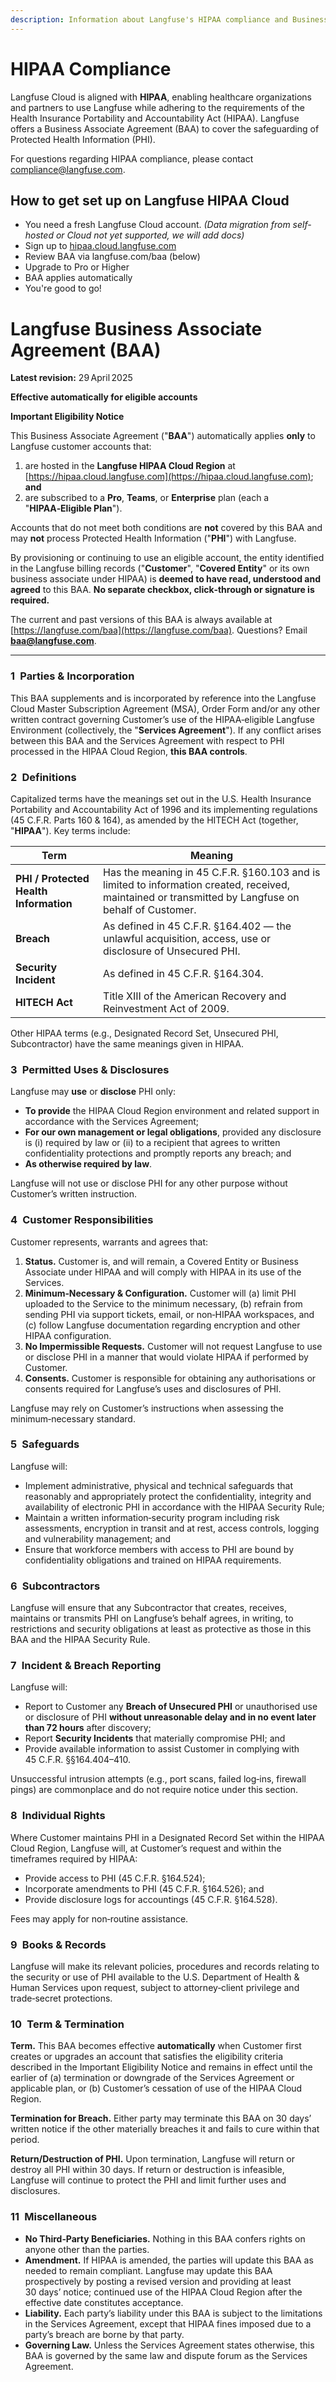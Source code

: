 ```yaml
---
description: Information about Langfuse's HIPAA compliance and Business Associate Agreement (BAA).
---
```


# HIPAA Compliance

Langfuse Cloud is aligned with **HIPAA**, enabling healthcare organizations and partners to use Langfuse while adhering to the requirements of the Health Insurance Portability and Accountability Act (HIPAA). Langfuse offers a Business Associate Agreement (BAA) to cover the safeguarding of Protected Health Information (PHI).

For questions regarding HIPAA compliance, please contact compliance@langfuse.com.

## How to get set up on Langfuse HIPAA Cloud
- You need a fresh Langfuse Cloud account. _(Data migration from self-hosted or Cloud not yet supported, we will add docs)_
- Sign up to [hipaa.cloud.langfuse.com](https://hipaa.cloud.langfuse.com)
- Review BAA via langfuse.com/baa (below)
- Upgrade to Pro or Higher
- BAA applies automatically
- You're good to go!

# Langfuse Business Associate Agreement (BAA)

<Callout>

**Latest revision:** 29 April 2025

**Effective automatically for eligible accounts**

</Callout>

<Callout type="info">

**Important Eligibility Notice**

This Business Associate Agreement ("**BAA**") automatically applies **only** to Langfuse customer accounts that:

1. are hosted in the **Langfuse HIPAA Cloud Region** at [https://hipaa.cloud.langfuse.com](https://hipaa.cloud.langfuse.com); **and**
2. are subscribed to a **Pro**, **Teams**, or **Enterprise** plan (each a "**HIPAA‑Eligible Plan**").

Accounts that do not meet both conditions are **not** covered by this BAA and may **not** process Protected Health Information ("**PHI**") with Langfuse.

By provisioning or continuing to use an eligible account, the entity identified in the Langfuse billing records ("**Customer**", "**Covered Entity**" or its own business associate under HIPAA) is **deemed to have read, understood and agreed** to this BAA. **No separate checkbox, click‑through or signature is required.**

The current and past versions of this BAA is always available at [https://langfuse.com/baa](https://langfuse.com/baa). Questions? Email [**baa@langfuse.com**](mailto:baa@langfuse.com).

</Callout>

---

### 1 Parties & Incorporation

This BAA supplements and is incorporated by reference into the Langfuse Cloud Master Subscription Agreement (MSA), Order Form and/or any other written contract governing Customer’s use of the HIPAA‑eligible Langfuse Environment (collectively, the "**Services Agreement**"). If any conflict arises between this BAA and the Services Agreement with respect to PHI processed in the HIPAA Cloud Region, **this BAA controls**.

### 2 Definitions

Capitalized terms have the meanings set out in the U.S. Health Insurance Portability and Accountability Act of 1996 and its implementing regulations (45 C.F.R. Parts 160 & 164), as amended by the HITECH Act (together, "**HIPAA**"). Key terms include:

| Term                                   | Meaning                                                                                                                                             |
| -------------------------------------- | --------------------------------------------------------------------------------------------------------------------------------------------------- |
| **PHI / Protected Health Information** | Has the meaning in 45 C.F.R. §160.103 and is limited to information created, received, maintained or transmitted by Langfuse on behalf of Customer. |
| **Breach**                             | As defined in 45 C.F.R. §164.402 — the unlawful acquisition, access, use or disclosure of Unsecured PHI.                                            |
| **Security Incident**                  | As defined in 45 C.F.R. §164.304.                                                                                                                   |
| **HITECH Act**                         | Title XIII of the American Recovery and Reinvestment Act of 2009.                                                                                   |

Other HIPAA terms (e.g., Designated Record Set, Unsecured PHI, Subcontractor) have the same meanings given in HIPAA.

### 3 Permitted Uses & Disclosures

Langfuse may **use** or **disclose** PHI only:

- **To provide** the HIPAA Cloud Region environment and related support in accordance with the Services Agreement;
- **For our own management or legal obligations**, provided any disclosure is (i) required by law or (ii) to a recipient that agrees to written confidentiality protections and promptly reports any breach; and
- **As otherwise required by law**.

Langfuse will not use or disclose PHI for any other purpose without Customer’s written instruction.

### 4 Customer Responsibilities

Customer represents, warrants and agrees that:

1. **Status.** Customer is, and will remain, a Covered Entity or Business Associate under HIPAA and will comply with HIPAA in its use of the Services.
2. **Minimum‑Necessary & Configuration.** Customer will (a) limit PHI uploaded to the Service to the minimum necessary, (b) refrain from sending PHI via support tickets, email, or non‑HIPAA workspaces, and (c) follow Langfuse documentation regarding encryption and other HIPAA configuration.
3. **No Impermissible Requests.** Customer will not request Langfuse to use or disclose PHI in a manner that would violate HIPAA if performed by Customer.
4. **Consents.** Customer is responsible for obtaining any authorisations or consents required for Langfuse’s uses and disclosures of PHI.

Langfuse may rely on Customer’s instructions when assessing the minimum‑necessary standard.

### 5 Safeguards

Langfuse will:

- Implement administrative, physical and technical safeguards that reasonably and appropriately protect the confidentiality, integrity and availability of electronic PHI in accordance with the HIPAA Security Rule;
- Maintain a written information‑security program including risk assessments, encryption in transit and at rest, access controls, logging and vulnerability management; and
- Ensure that workforce members with access to PHI are bound by confidentiality obligations and trained on HIPAA requirements.

### 6 Subcontractors

Langfuse will ensure that any Subcontractor that creates, receives, maintains or transmits PHI on Langfuse’s behalf agrees, in writing, to restrictions and security obligations at least as protective as those in this BAA and the HIPAA Security Rule.

### 7 Incident & Breach Reporting

Langfuse will:

- Report to Customer any **Breach of Unsecured PHI** or unauthorised use or disclosure of PHI **without unreasonable delay and in no event later than 72 hours** after discovery;
- Report **Security Incidents** that materially compromise PHI; and
- Provide available information to assist Customer in complying with 45 C.F.R. §§164.404–410.

Unsuccessful intrusion attempts (e.g., port scans, failed log‑ins, firewall pings) are commonplace and do not require notice under this section.

### 8 Individual Rights

Where Customer maintains PHI in a Designated Record Set within the HIPAA Cloud Region, Langfuse will, at Customer’s request and within the timeframes required by HIPAA:

- Provide access to PHI (45 C.F.R. §164.524);
- Incorporate amendments to PHI (45 C.F.R. §164.526); and
- Provide disclosure logs for accountings (45 C.F.R. §164.528).

Fees may apply for non‑routine assistance.

### 9 Books & Records

Langfuse will make its relevant policies, procedures and records relating to the security or use of PHI available to the U.S. Department of Health & Human Services upon request, subject to attorney‑client privilege and trade‑secret protections.

### 10 Term & Termination

**Term.** This BAA becomes effective **automatically** when Customer first creates or upgrades an account that satisfies the eligibility criteria described in the Important Eligibility Notice and remains in effect until the earlier of (a) termination or downgrade of the Services Agreement or applicable plan, or (b) Customer’s cessation of use of the HIPAA Cloud Region.

**Termination for Breach.** Either party may terminate this BAA on 30 days’ written notice if the other materially breaches it and fails to cure within that period.

**Return/Destruction of PHI.** Upon termination, Langfuse will return or destroy all PHI within 30 days. If return or destruction is infeasible, Langfuse will continue to protect the PHI and limit further uses and disclosures.

### 11 Miscellaneous

- **No Third‑Party Beneficiaries.** Nothing in this BAA confers rights on anyone other than the parties.
- **Amendment.** If HIPAA is amended, the parties will update this BAA as needed to remain compliant. Langfuse may update this BAA prospectively by posting a revised version and providing at least 30 days’ notice; continued use of the HIPAA Cloud Region after the effective date constitutes acceptance.
- **Liability.** Each party’s liability under this BAA is subject to the limitations in the Services Agreement, except that HIPAA fines imposed due to a party’s breach are borne by that party.
- **Governing Law.** Unless the Services Agreement states otherwise, this BAA is governed by the same law and dispute forum as the Services Agreement.
